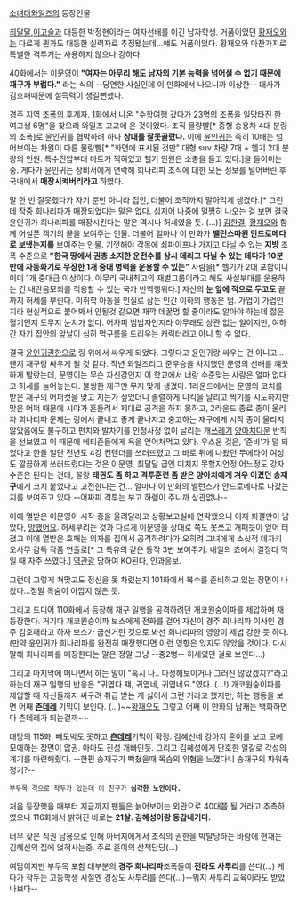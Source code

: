 [[소녀더와일즈]]의 등장인물

[[최달달]],[[이고슬]]과 대등한 박정현이라는 여자선배를 이긴 남자학생. 거품이었던 [[황재오]]와는 다르게 퀸과도 대등한 실력자로 추정됐는데...얘도 거품이었다. 황재오와 마찬가지로 특별한 격투기는 사용하지 않으나 강하다.

40화에서는 [[이문영]]이 '''"여자는 아무리 해도 남자의 기본 능력을 넘어설 수 없기 때문에 재구가 부럽다."''' 라는 식의 --당연한 사실인데 이 만화에서 나오니까 이상한-- 대사가 김호패때문에 설득력이 생길뻔했다.

경주 지역 [[조폭]]의 후계자. 1화에서 나온 "수학여행 갔다가 23명의 조폭을 일망타진 한 여고생 6명"을 찾으러 와일즈 고교에 온 것이었다. 조직 물량빨[* 중형 승용차 4대 분량의 조폭]로 윤인귀를 협박하려 하나 '''상대를 잘못골랐다.''' 이에 [[윤인귀]]는 족히 10배는 넘어보이는 차원이 다른 물량빨[* "화면에 표시된 것만" 대형 suv 차량 7대 + 헬기 2대 분량의 인원. 특수진압부대 마트가 찍혀있고 헬기 인원은 소총을 들고 있다.]을 들이미는 중. 게다가 윤인귀는 장비서에게 연락해 희나리파 조직에 대한 모든 정보를 털어버린 후 국내에서 '''매장시켜버리라고''' 하였다.

말 한 번 잘못했다가 자기 뿐만 아니라 집안, 더불어 조직까지 말아먹게 생겼다.[* 그런데 작중 희나리파가 매장되었다는 말은 없다. 심지어 나중에 멀쩡히 나오는 걸 보면 결국 윤인귀가 희나리파를 매장시킨다는 말은 역시나 허세였을 듯. (...)]
[[김한결]], [[황재오]]와 함께 어설픈 객기의 끝을 보여주는 인물. 더불어 얼마나 이 만화가 '''밸런스따윈 안드로메다로 보냈는지를''' 보여주는 인물. 기껏해야 각목에 쇠파이프나 가지고 다닐 수 있는 '''지방''' 조폭 수준으로 '''"한국 땅에서 권총 소지한 운전수를 상시 데리고 다닐 수 있는 데다가 10분 만에 자동화기로 무장한 1개 중대 병력을 운용할 수 있는"''' 사람을[* 헬기가 2대 포함이니 이미 1개 중대급 이상이다. 아무리 국내최고의 재벌그룹이라고 해도 사설부대를 운용하는 건 내란음모죄를 적용할 수 있는 국가 반역행위다.] 자신의 '''눈 앞에 적으로 두고도''' 끝까지 허세를 부린다. 미취학 아동을 인질로 삼는 인간 이하의 행동은 덤. 가업이 가업인지라 현실적으로 붙어봐서 안될것 같으면 재깍 데꿀멍 할 줄이라도 알아야 하는데 젊은 혈기인지 도무지 눈치가 없다. 어차피 범법자인지라 아무래도 상관 없는 일이지만, 여하간 자기 집안의 앞날이 심히 먹구름을 드리우는 캐릭터라고 아니 할 수 없다.


결국 [[윤인귀]]권한으로 링 위에서 싸우게 되었다.
그렇다고 윤인귀랑 싸우는 건 아니고... 왠지 재구랑 싸우게 될 것 같다. 작년 와일즈리그 준우승을 차지했던 문영의 선배를 꺠끗하게 발랐는데, 문영이는 무슨 자신감인지 이 학교에서 너랑 수준맞는 사람은 얼마 없다고 허세를 늘어놓는다. 불쌍한 재구만 무지 맞게 생겼다. 1라운드에서는 문영의 코치를 받은 재구의 어퍼컷을 맞고 지는가 싶었더니 졸렬하게 니킥을 날리고 찍기를 시도하지만 맞은 어퍼 때문에 시야가 흔들려서 제대로 공격을 하지 못하고, 2라운드 종료 종이 울리자 희나리파 문제는 링에서 끝내고 좋게 끝나자고 충고하는 재구에게 시작 종이 울리지 않았음에도 불구하고 펀치와 발차기를 인정사정 없이 날리는 개[[쓰레기]] [[양아치]]다운 반칙을 선보였고 이 때문에 네티즌들에게 욕을 얻어처먹고 있다. 
우스운 것은, '준비'가 덜 되었다고 한들 일단 전년도 4강 컨텐더를 쓰러뜨렸고 그 바로 뒤에 나왔던 무에타이 여성도 깔끔하게 쓰러뜨렸다는 것은 이문영, 최달달 급엔 미치지 못할지언정 어느정도 강자 수준은 된다는 건데, 꼴랑 '''태권도 좀 하고 격투훈련 좀 받은 양아치에게 겨우 이겼던 송재구'''에게 코치 붙었다고 고전한다는 건... 얼마나 이 만화의 밸런스가 안드로메다로 나갔는지를 보여주고 있다.--어짜피 격투는 부고 하렘이 주니까 상관없나--

이에 열받은 이문영이 시작 종을 울려달라고 상황보고실에 연락했으니 이제 퇴갤만이 남았다, [[망했어요]]. 허세부리는 것과 다르게 이문영을 상대로 쪽도 못쓰고 개패듯이 얻어 터졌고 이에 열받은 호패는 의자를 집어서 공격하려다가 오히려 그녀에게 소싯적 데자키 오사무 감독 작품 연출로[* 그 특유의 같은 동작 3번 보여주기. 내일의 죠에서 결정타 먹일 때 자주 쓰였다.] [[역관광]] 당하여 KO된다, 인과응보.

그런데 그렇게 쳐맞고도 정신을 못 차렸는지 101화에서 복수를 준비하고 있는 장면이 나왔다...정말 목숨이 아깝지 않은 듯.


그리고 드디어 110화에서 등장해 재구 일행을 공격하려던 개코원숭이파를 제압하며 재등장한다. 거기다 개코원숭이파 보스에게 전화를 걸어 자신이 경주 희나리파 이사인 경주 김호패라고 하자 보스가 굽신거린 것으로 봐선 희나리파의 영향이 제법 강한 듯 하다. (만약 윤인귀가 희나리파를 완전히 매장했다면 이런 영향은 있지도 않았을 것이다. 다시 말해 희나리파를 매장한다는 말은 정말 그냥 --중2병-- 허세였던 걸로 보인다...)


그리고 마지막에 떠나면서 하는 말이 "혹시  나.. 다정해보이거나 그러진 않았겠지?"라고 하는데 재구 일행의 반응은 "귀엽다 쟤, 귀엽네, 귀엽네요."였다. (...!) 개코원숭이파를 제압할 때 자신들까지 싸구려 취급 받는 게 싫어서 그런 거라고 했지만, 하는 행동을 보면 어째 '''[[츤데레]]''' 기믹이 보인다. (...)~~[[황재오]]도 그렇고 어째 이 만화의 남캐는 백화하면 다 츤데레가 되는걸까~~

대망의 115화. 빼도박도 못하고 '''[[츤데레]]'''기믹이 확정. 김혜신네 강아지 훈이를 보고 모에모에하는 장면이 압권.
아마도 진성 개빠인듯.
그리고 김혜성에게 단호한 일갈로 각성의 계기를 마련해줬다.
--한편 송재구가 빡쳤을때 목숨의 위협을 느꼈다니 송재구의 파워측정기?--

 부두목 격으로 작두가 있는데 이 친구가 '''심각한 노안이다. ''' 
처음 등장했을 때부터 지금까지 팬들은 늙어보이는 외관으로 40대쯤 될 거라고 추측하였으나 116화에서 밝혀진 바로는   '''21살. 김혜성이랑 동갑내기다. '''  

너무 잦은 직권 남용으로 인해 아버지에게서 조직의 권한을 박탈당하는 바람에 현재는 김혜신의 집에 얹혀사는중. 주로 훈이의 산책담당(...)

여담이지만 부두목 포함 대부분의 '''경주 희나리파'''조폭들이 '''전라도 사투리'''를 쓴다(...) 게다가 작두는 고등학생 시절엔 경상도 사투리를 쓴다(...)--뭐지 사투리 교육이라도 받았나보다--
